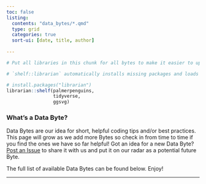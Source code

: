 ```yaml
---
toc: false
listing:
  contents: "data_bytes/*.qmd"
  type: grid
  categories: true
  sort-ui: [date, title, author]
    
---
```


```r
# Put all libraries in this chunk for all bytes to make it easier to update in future

# `shelf::librarian` automatically installs missing packages and loads all packages. It also works for non-CRAN packages without needing to do the whole 'install `remotes` then `install_github`' thing

# install.packages("librarian")
librarian::shelf(palmerpenguins,
                 tidyverse,
                 ggsvg)
```
### What's a Data Byte?

Data Bytes are our idea for short, helpful coding tips and/or best practices. This page will grow as we add more Bytes so check in from time to time if you find the ones we have so far helpful! Got an idea for a new Data Byte? [Post an Issue](https://github.com/nceas-coding-club/nceas-coding-club.github.io/issues) to share it with us and put it on our radar as a potential future Byte.

The full list of available Data Bytes can be found below. Enjoy!

---

